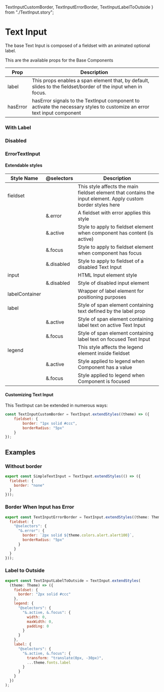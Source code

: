   TextInputCustomBorder,
  TextInputErrorBorder,
  TextInputLabelToOutside
} from "./TextInput.story";

<Meta title="Components| Text Input" />

# Text Input

The base Text Input is composed of a fieldset with an animated optional label.

<Preview>
  <Story name="TextInput">
    <TextInput />
  </Story>
</Preview>

This are the available props for the Base Components

<table width="100%">
  <thead>
    <tr>
      <th>Prop</th>
      <th>Description</th>
    </tr>
  </thead>
  <tbody>
    <tr>
      <td>label</td>
      <td>
        This props enables a span element that, by default, slides to the
        fieldset/border of the input when in focus.
      </td>
    </tr>
    <tr>
      <td>hasError</td>
      <td>
        hasError signals to the TextInput component to activate the necessary
        styles to customize an error text input component
      </td>
    </tr>
  </tbody>
</table>

### With Label

<Preview>
  <Story name="With Label ">
    <TextInput label="User Input" />
  </Story>
</Preview>

### Disabled

<Preview>
  <Story name="Disabled">
    <TextInput disabled label="User Input" />
  </Story>
</Preview>

### ErrorTextInput

<Preview>
  <Story name="Customizing Text With Error">
    <ErrorTextInput label="User Input" error="Error" />
  </Story>
</Preview>

#### Extendable styles

<table width="100%">
  <thead>
    <tr>
      <th>Style Name</th>
      <th>@selectors</th>
      <th>Description</th>
    </tr>
  </thead>
  <tbody>
    <tr>
      <td>fieldset</td>
      <td></td>
      <td>
        This style affects the main fieldset element that contains the input
        element. Apply custom border styles here
      </td>
    </tr>
    <tr>
      <td></td>
      <td>&.error</td>
      <td>A fieldset with error applies this style</td>
    </tr>
    <tr>
      <td></td>
      <td>&.active</td>
      <td>
        Style to apply to fieldset element when component has content (is
        active)
      </td>
    </tr>
    <tr>
      <td></td>
      <td>&.focus</td>
      <td>Style to apply to fieldset element when component has focus</td>
    </tr>
    <tr>
      <td></td>
      <td>&.disabled</td>
      <td>Style to apply to fieldset of a disabled Text Input</td>
    </tr>
    <tr>
      <td>input</td>
      <td></td>
      <td>HTML Input element style</td>
    </tr>
    <tr>
      <td></td>
      <td>&.disabled</td>
      <td>Style of disabled input element</td>
    </tr>
    <tr>
      <td>labelContainer</td>
      <td></td>
      <td>Wrapper of label element for positioning purposes</td>
    </tr>
    <tr>
      <td>label</td>
      <td></td>
      <td>Style of span element containing text defined by the label prop</td>
    </tr>
    <tr>
      <td></td>
      <td>&.active</td>
      <td>Style of span element containing label text on active Text Input</td>
    </tr>
    <tr>
      <td></td>
      <td>&.focus</td>
      <td>Style of span element containing label text on focused Text Input</td>
    </tr>
    <tr>
      <td>legend</td>
      <td></td>
      <td>This style affects the legend element inside fieldset</td>
    </tr>
    <tr>
      <td></td>
      <td>&.active</td>
      <td>Style applied to legend when Component has a value</td>
    </tr>
    <tr>
      <td></td>
      <td>&.focus</td>
      <td>Style applied to legend when Component is focused</td>
    </tr>
  </tbody>
</table>

#### Customizing Text Input

This TextInput can be extended in numerous ways:

```javascript
const TextInputCustomBorder = TextInput.extendStyles((theme) => ({
    fieldset: {
        border: "1px solid #ccc",
        borderRadius: "5px"
    }
});
```

<Preview>
  <Story name="Customizing Text Input">
    <TextInputCustomBorder label="User Input" />
  </Story>
</Preview>

## Examples

### Without border

```javascript
export const SimpleTextInput = TextInput.extendStyles(() => ({
  fieldset: {
    border: "none"
  }
}));
```

<Preview>
  <SimpleTextInput />
</Preview>

### Border When Input has Error

```javascript
export const TextInputErrorBorder = TextInput.extendStyles((theme: Theme) => ({
  fieldset: {
    "@selectors": {
      "&.error": {
        border: `2px solid ${theme.colors.alert.alert100}`,
        borderRadius: "5px"
      }
    }
  }
}));
```

<Preview>
  <TextInputErrorBorder hasError label="Label" />
</Preview>

### Label to Outside

```javascript
export const TextInputLabelToOutside = TextInput.extendStyles(
  (theme: Theme) => ({
    fieldset: {
      border: "2px solid #ccc"
    },
    legend: {
      "@selectors": {
        "&.active, &.focus": {
          width: 0,
          maxWidth: 0,
          padding: 0
        }
      }
    },
    label: {
      "@selectors": {
        "&.active, &.focus": {
          transform: "translate(0px, -30px)",
          ...theme.fonts.label
        }
      }
    }
  })
);
```

<Preview>
  <TextInputLabelToOutside label="User Input" />
</Preview>
